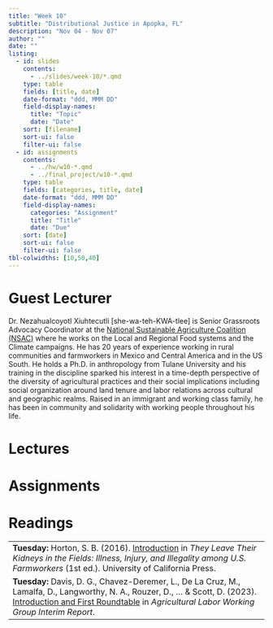 ```yaml
---
title: "Week 10"
subtitle: "Distributional Justice in Apopka, FL"
description: "Nov 04 - Nov 07"
author: ""
date: ""
listing:
  - id: slides
    contents:
      - ../slides/week-10/*.qmd
    type: table
    fields: [title, date]
    date-format: "ddd, MMM DD"
    field-display-names:
      title: "Topic"
      date: "Date"
    sort: [filename]
    sort-ui: false
    filter-ui: false
  - id: assignments
    contents:
      - ../hw/w10-*.qmd
      - ../final_project/w10-*.qmd
    type: table
    fields: [categories, title, date]
    date-format: "ddd, MMM DD"
    field-display-names:
      categories: "Assignment"
      title: "Title"
      date: "Due"
    sort: [date]
    sort-ui: false
    filter-ui: false
tbl-colwidths: [10,50,40]
---
```


# Guest Lecturer 
Dr. Nezahualcoyotl Xiuhtecutli [she-wa-teh-KWA-tlee] is Senior Grassroots Advocacy Coordinator at the [National Sustainable Agriculture Coalition (NSAC)](https://sustainableagriculture.net/) where he works on the Local and Regional Food systems and the Climate campaigns. He has 20 years of experience working in rural communities and farmworkers in Mexico and Central America and in the US South. He holds a Ph.D. in anthropology from Tulane University and his training in the discipline sparked his interest in a time-depth perspective of the diversity of agricultural practices and their social implications including social organization around land tenure and labor relations across cultural and geographic realms. Raised in an immigrant and working class family, he has been in community and solidarity with working people throughout his life. 

# Lectures

::: {#slides}
:::

# Assignments

::: {#assignments}
:::

# Readings
|                                                                                                           |
|-----------------------------------------------------------------------------------------------------------|
|**Tuesday:** Horton, S. B. (2016). [Introduction](https://drive.google.com/drive/folders/1xaMtmxPy-NIf_1adXJbywn6OT_jH6fd7) in *They Leave Their Kidneys in the Fields: Illness, Injury, and Illegality among U.S. Farmworkers* (1st ed.). University of California Press.|
|**Tuesday:** Davis, D. G., Chavez-Deremer, L., De La Cruz, M., Lamalfa, D., Langworthy, N. A., Rouzer, D., ... & Scott, D. (2023). [Introduction and First Roundtable](https://drive.google.com/drive/folders/1xaMtmxPy-NIf_1adXJbywn6OT_jH6fd7) in *Agricultural Labor Working Group Interim Report*.|